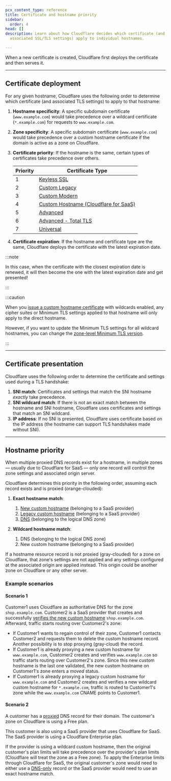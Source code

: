 ```yaml
---
pcx_content_type: reference
title: Certificate and hostname priority
sidebar:
  order: 4
head: []
description: Learn about how Cloudflare decides which certificate (and the
  associated SSL/TLS settings) apply to individual hostnames.

---
```


When a new certificate is created, Cloudflare first deploys the certificate and then serves it.

***

## Certificate deployment

For any given hostname, Cloudflare uses the following order to determine which certificate (and associated TLS settings) to apply to that hostname:

1. **Hostname specificity**: A specific subdomain certificate (`www.example.com`) would take precedence over a wildcard certificate (`*.example.com`) for requests to `www.example.com`.

2. **Zone specificity**: A specific subdomain certificate (`www.example.com`) would take precedence over a custom hostname certificate if the domain is active as a zone on Cloudflare.

3. **Certificate priority**: If the hostname is the same, certain types of certificates take precedence over others.

   | Priority | Certificate Type                                                                        |
   | -------- | --------------------------------------------------------------------------------------- |
   | 1        | [Keyless SSL](/ssl/keyless-ssl/)                                                        |
   | 2        | [Custom Legacy](/ssl/edge-certificates/custom-certificates/)                            |
   | 3        | [Custom Modern](/ssl/edge-certificates/custom-certificates/)                            |
   | 4        | [Custom Hostname (Cloudflare for SaaS)](/cloudflare-for-platforms/cloudflare-for-saas/) |
   | 5        | [Advanced](/ssl/edge-certificates/advanced-certificate-manager/)                        |
   | 6        | [Advanced - Total TLS](/ssl/edge-certificates/additional-options/total-tls/)            |
   | 7        | [Universal](/ssl/edge-certificates/universal-ssl/)                                      |

4. **Certificate expiration**: If the hostname and certificate type are the same, Cloudflare deploys the certificate with the latest expiration date.

:::note

In this case, when the certificate with the closest expiration date is renewed, it will then become the one with the latest expiration date and get presented!

:::

:::caution


When you [issue a custom hostname certificate](/cloudflare-for-platforms/cloudflare-for-saas/security/certificate-management/issue-and-validate/) with wildcards enabled, any cipher suites or Minimum TLS settings applied to that hostname will only apply to the direct hostname.

However, if you want to update the Minimum TLS settings for all wildcard hostnames, you can change the [zone-level Minimum TLS version](/ssl/edge-certificates/additional-options/minimum-tls/).


:::

***

## Certificate presentation

Cloudflare uses the following order to determine the certificate and settings used during a TLS handshake:

1. **SNI match**: Certificates and settings that match the SNI hostname *exactly* take precedence.
2. **SNI wildcard match**: If there is not an exact match between the hostname and SNI hostname, Cloudflare uses certificates and settings that match an SNI wildcard.
3. **IP address**: If no SNI is presented, Cloudflare uses certificate based on the IP address (the hostname can support TLS handshakes made without SNI).

***

## Hostname priority

When multiple proxied DNS records exist for a hostname, in multiple zones — usually due to Cloudflare for SaaS — only one record will control the zone settings and associated origin server.

Cloudflare determines this priority in the following order, assuming each record exists and is proxied (orange-clouded):

1. **Exact hostname match**:

   1. [New custom hostname](/cloudflare-for-platforms/cloudflare-for-saas/start/getting-started/) (belonging to a SaaS provider)
   2. [Legacy custom hostname](/cloudflare-for-platforms/cloudflare-for-saas/reference/versioning/) (belonging to a SaaS provider)
   3. [DNS](/dns/manage-dns-records/reference/proxied-dns-records/) (belonging to the logical DNS zone)

2. **Wildcard hostname match**:

   1. DNS (belonging to the logical DNS zone)
   2. New custom hostname (belonging to a SaaS provider)

If a hostname resource record is not proxied (gray-clouded) for a zone on Cloudflare, that zone's settings are not applied and any settings configured at the associated origin are applied instead. This origin could be another zone on Cloudflare or any other server.

### Example scenarios

#### Scenario 1

Customer1 uses Cloudflare as authoritative DNS for the zone `shop.example.com`. Customer2 is a SaaS provider that creates and successfully [verifies the new custom hostname](/cloudflare-for-platforms/cloudflare-for-saas/domain-support/hostname-validation/) `shop.example.com`. Afterward, traffic starts routing over Customer2's zone:

* If Customer1 wants to regain control of their zone, Customer1 contacts Customer2 and requests them to delete the custom hostname record. Another possibility is to stop proxying (gray-cloud) the record.
* If Customer1 is already proxying a new custom hostname for `www.example.com`, Customer2 creates and verifies `www.example.com` so traffic starts routing over Customer2's zone. Since this new custom hostname is the last one validated, the new custom hostname on Customer1's zone enters a *moved* status.
* If Customer1 is already proxying a legacy custom hostname for `www.example.com` and Customer2 creates and verifies a new wildcard custom hostname for `*.example.com`, traffic is routed to Customer1's zone while the `www.example.com` CNAME points to Customer1.

#### Scenario 2

A customer has a [proxied](/dns/manage-dns-records/reference/proxied-dns-records/) DNS record for their domain. The customer's zone on Cloudflare is using a Free plan.

This customer is also using a SaaS provider that uses Cloudflare for SaaS. The SaaS provider is using a Cloudflare Enterprise plan.

If the provider is using a wildcard custom hostname, then the original customer's plan limits will take precedence over the provider's plan limits (Cloudflare will treat the zone as a Free zone). To apply the Enterprise limits through Cloudflare for SaaS, the original customer's zone would need to either use a [DNS-only](/dns/manage-dns-records/reference/proxied-dns-records/) record or the SaaS provider would need to use an exact hostname match.
